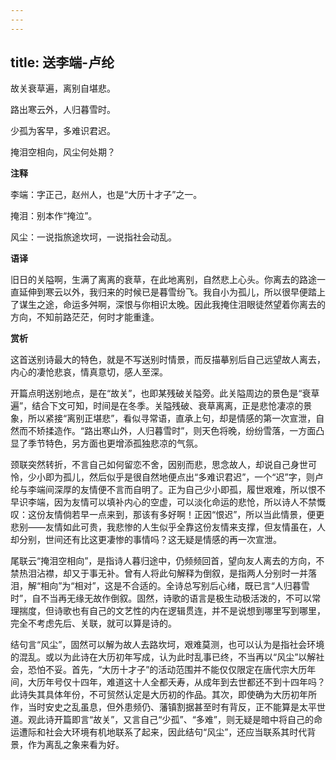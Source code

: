 ```yaml
---
---
---
```

title: 送李端-卢纶
---

故关衰草遍，离别自堪悲。

路出寒云外，人归暮雪时。

少孤为客早，多难识君迟。

掩泪空相向，风尘何处期？

**注释**

李端：字正己，赵州人，也是“大历十才子”之一。

掩泪：别本作“掩泣”。

风尘：一说指旅途坎坷，一说指社会动乱。

**语译**

旧日的关隘啊，生满了离离的衰草，在此地离别，自然悲上心头。你离去的路途一直延伸到寒云以外，我归来的时候已是暮雪纷飞。我自小为孤儿，所以很早便踏上了谋生之途，命运多舛啊，深恨与你相识太晚。因此我掩住泪眼徒然望着你离去的方向，不知前路茫茫，何时才能重逢。

**赏析**

这首送别诗最大的特色，就是不写送别时情景，而反描摹别后自己远望故人离去，内心的凄怆悲哀，情真意切，感人至深。

开篇点明送别地点，是在“故关”，也即某残破关隘旁。此关隘周边的景色是“衰草遍”，结合下文可知，时间是在冬季。关隘残破、衰草离离，正是悲怆凄凉的景象，所以紧接“离别正堪悲”，看似寻常语，直承上句，却是情感的第一次宣泄，自然而不矫揉造作。“路出寒山外，人归暮雪时”，则天色将晚，纷纷雪落，一方面凸显了季节特色，另方面也更增添孤独悲凉的气氛。

颈联突然转折，不言自己如何留恋不舍，因别而悲，思念故人，却说自己身世可怜，少小即为孤儿，然后似乎是很自然地便点出“多难识君迟”，一个“迟”字，则卢纶与李端间深厚的友情便不言而自明了。正为自己少小即孤，履世艰难，所以恨不早识李端，因为友情可以填补内心的空虚，可以淡化命运的悲怆，所以诗人不禁慨叹：这份友情倘若早一点来到，那该有多好啊！正因“恨迟”，所以当此情景，便更悲别——友情如此可贵，我悲惨的人生似乎全靠这份友情来支撑，但友情虽在，人却分别，世间还有比这更凄惨的事情吗？这无疑是情感的再一次宣泄。

尾联云“掩泪空相向”，是指诗人暮归途中，仍频频回首，望向友人离去的方向，不禁热泪沾襟，却又于事无补。曾有人将此句解释为倒叙，是指两人分别时一并落泪，解“相向”为“相对”，这是不合适的。全诗总写别后心绪，既已言“人归暮雪时”，自不当再无缘无故作倒叙。固然，诗歌的语言是极生动极活泼的，不可以常理揣度，但诗歌也有自己的文艺性的内在逻辑贯连，并不是说想到哪里写到哪里，完全不考虑先后、关联，就可以算是诗的。

结句言“风尘”，固然可以解为故人去路坎坷，艰难莫测，也可以认为是指社会环境的混乱。或以为此诗在大历初年写成，认为此时乱事已终，不当再以“风尘”以解社会，恐怕不妥。首先，“大历十才子”的活动范围并不能仅仅限定在唐代宗大历年间，大历年号仅十四年，难道这十人全都夭寿，从成年到去世都还不到十四年吗？此诗失其具体年份，不可贸然认定是大历初的作品。其次，即使确为大历初年所作，当时安史之乱虽息，但外患频仍、藩镇割据甚至时有背反，正不能算是太平世道。观此诗开篇即言“故关”，又言自己“少孤”、“多难”，则无疑是暗中将自己的命运遭际和社会大环境有机地联系了起来，因此结句“风尘”，还应当联系其时代背景，作为离乱之象来看为好。